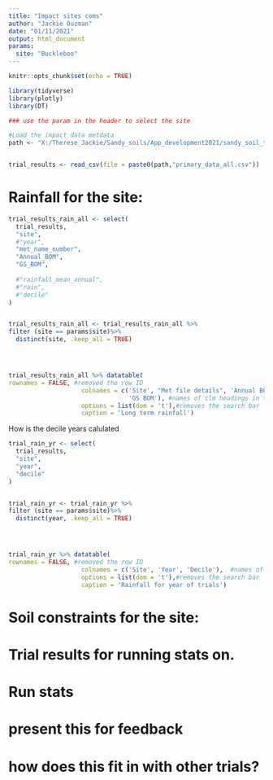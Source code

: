 ```yaml
---
title: "Impact sites coms"
author: "Jackie Ouzman"
date: "01/11/2021"
output: html_document
params:
  site: "Buckleboo"
---
```





```r
knitr::opts_chunk$set(echo = TRUE)
```

```r
library(tidyverse)
library(plotly)
library(DT)
```

```r

### use the param in the header to select the site

#Load the impact data metdata
path <- "X:/Therese_Jackie/Sandy_soils/App_development2021/sandy_soil_tools_app/App_working/"


trial_results <- read_csv(file = paste0(path,"primary_data_all.csv"))

```


# Rainfall for the site:

```r
trial_results_rain_all <- select(
  trial_results,
  "site",
  #"year",
  "met_name_number",
  "Annual_BOM",
  "GS_BOM",
  
  #"rainfall_mean_annual",
  #"rain",
  #"decile"
)


trial_results_rain_all <- trial_results_rain_all %>% 
filter (site == params$site)%>% 
  distinct(site, .keep_all = TRUE)




trial_results_rain_all %>% datatable(
rownames = FALSE, #removed the row ID
                    colnames = c('Site', "Met file details", 'Annual BOM', 
                                 'GS BOM'), #names of clm headings in table
                    options = list(dom = 't'),#removes the search bar
                    caption = 'Long term rainfall')

```

How is the decile years calulated

```r

trial_rain_yr <- select(
  trial_results,
  "site",
  "year",
  "decile"
)


trial_rain_yr <- trial_rain_yr %>% 
filter (site == params$site)%>% 
  distinct(year, .keep_all = TRUE)




trial_rain_yr %>% datatable(
rownames = FALSE, #removed the row ID
                    colnames = c('Site', 'Year', 'Decile'),  #names of clm headings in table
                    options = list(dom = 't'),#removes the search bar
                    caption = 'Rainfall for year of trials')

```


# Soil constraints for the site:



# Trial results for running stats on.

# Run stats
# present this for feedback

# how does this fit in with other trials?